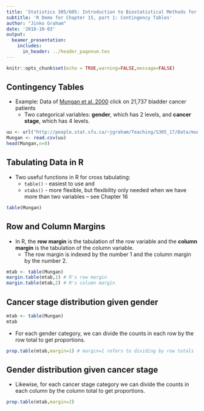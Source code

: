 ```yaml
---
title: 'Statistics 305/605: Introduction to Biostatistical Methods for Health Sciences'
subtitle: 'R Demo for Chapter 15, part 1: Contingency Tables'
author: "Jinko Graham"
date: '2018-10-03'
output: 
  beamer_presentation:
    includes:
      in_header: ../header_pagenum.tex
---
```


```r
knitr::opts_chunk$set(echo = TRUE,warning=FALSE,message=FALSE)
```


## Contingency Tables 

* Example: Data of [Mungan et al. 2000](https://www.ncbi.nlm.nih.gov/pubmed/10699612) \tiny click
\normalsize on 21,737 bladder cancer patients
    + Two categorical variables: **gender**, which has 2 levels,
    and **cancer stage**, which has 4 levels.


\scriptsize

```r
uu <- url("http://people.stat.sfu.ca/~jgraham/Teaching/S305_17/Data/mung.csv")
Mungan <- read.csv(uu)
head(Mungan,n=8)
```



## Tabulating Data in R

* Two useful functions in R for cross tabulating:
    + `table()` - easiest to use and
    + `xtabs()` - more flexible, but flexibility only needed when we
    have more than two variables -- see Chapter 16

\scriptsize

```r
table(Mungan)
```


## Row and Column Margins

* In R, the **row margin** is the tabulation of the row variable and 
the **column margin** is the tabulation of the column variable. 
    + The row margin is indexed by the number 1 and the
    column margin by the number 2.

\scriptsize

```r
mtab <- table(Mungan)
margin.table(mtab,1) # R's row margin
margin.table(mtab,2) # R's column margin
```

<!-- NTS: Row margin is marginal distn of the row variable
and col margin is marginal distn of the column variable.
-->

## Cancer stage distribution given gender

\scriptsize

```r
mtab <- table(Mungan)
mtab
```
\normalsize

* For each gender category, we can divide the 
counts in each row by
    the row total to get proportions.
    
\scriptsize

```r
prop.table(mtab,margin=1) # margin=1 refers to dividing by row totals
```

## Gender distribution given cancer stage 

* Likewise, for each cancer stage category we can divide
the counts in each column by the column total 
to get proportions.

\scriptsize

```r
prop.table(mtab,margin=2)
```


<!--
## Software Notes

* `prop.table()` requires a data type known as a `matrix` as input. 
* Sometimes we are given the cross-tabulated data and want
to enter the table into R ourselves as a `data.frame`.
* Then need to "coerce" the `data.frame` to a `matrix`:

\scriptsize

```r
mydf <- data.frame(Stage1=c(3926,12418), Stage2=c(402,995),
                    Stage3=c(356,883), Stage4=c(852,1905)) 
row.names(mydf) <- c("Female","Male")
mymat <- as.matrix(mydf) # coerce data.frame to matrix
mymat 
prop.table(mymat,margin=2)
```

## Software Notes, cont.

* DIY proportions: It is easy to compute with columns of a data frame; e.g.,

\scriptsize

```r
library(dplyr)
mydf <- 
  mutate(mydf,
    rTot=Stage1+Stage2+Stage3+Stage4, # row totals
    p1=Stage1/rTot,p2=Stage2/rTot,p3=Stage3/rTot,p4=Stage4/rTot) # row propns
select(mydf,p1,p2,p3,p4) # select() selects named columns of a data frame
```
-->